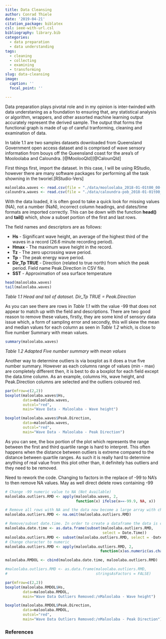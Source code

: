 ```yaml
---
title: Data Cleansing
author: Conrad Thiele
date: '2019-04-21'
citation_package: biblatex
csl: ieee-with-url.csl
bibliography: library.bib
categories:
  - data preparation
  - data understanding
tags:
  - cleaning
  - collecting
  - examining
  - transforming
slug: data-cleansing
image:
  caption: ''
  focal_point: ''

---
```


Data preparation plays pivotal role and in my opinion is inter-twinded with data understaning as a foundation to ensuring that, any statistical analysis or algorithm, wrappers, and other assorted machine learning output accurately represent the derived sample.  The output that forms the functional graph is made of  up of careful tranforming, cleaning and examination of data.

In table 1.1 are two samples datasets downloaded from Queensland Government open access dataset and is comprised of wave sensory information from bouys off the Queensland coast for the area's of Mooloolaba and Caloundra. [@MoolooQld][@CalounQld]  


First things first, import the dataset. In this case, I will be using RStudio, however there are many software packages for performing all the task showning in the tworiel.[RStudio-Vers]
```r
maloolaba.waves <- read.csv(file = "./data/mooloolaba_2018-01-01t00_00-2018-10-31t23_30.csv", header = T)
caloundra.waves <- read.csv(file = "./data/caloundra-pob_2018-01-01t00_00-2018-10-31t23_30.csv", header = T)


```

With the data loaded, it is often good to take a quick look for missing values (NA), not a number (NaN), incorrect column headings, and dates/time formats are imported correctly.  This can be down with the function **head()** and **tail()** which, show a subset portion of the first and last rows.  


The field names and descriptors are as follows:

* **Hs** - Significant wave height, an average of the highest third of the waves in a record (26.6 minute recording period).
* **Hmax** - The maximum wave height in the record.
* **Tz** - The zero upcrossing wave period.
* **Tp** - The peak energy wave period.
* **Dir_Tp TRUE** - Direction (related to true north) from which the peak period. Field name Peak.Direction in CSV file.
* **SST** - Approximation of sea surface temperature


```r
head(maloolaba.waves)
tail(maloolaba.waves)

```
*Table 1.1 Head and tail of dataset. Dir_Tp TRUE = Peak.Direction*  

As you can see there are rows in *Table 1.1* with the value -99 that does not appear to match up with the field and descriptions.  There are two good reason to remove these values, firstly, they are some kind of sensory data issue which, a form of sampling error and secondly, this will skew the mean and median values for each column as seen in *Table 1.2* which, is close to five number Summary with mean values.  


```r
summary(maloolaba.waves)
```
*Table 1.2 Adapted Five number summary with mean values*  

Another way to determine outliers is via boxplot as it does a true five number summary. However as each columns range of values (min - max) are completely different then, it is best to do a boxplot for each field except the data.time column. As an example, columns Hs, wave height, and Peak.Direction columns are selected and the outliers coloured red.

```r
par(mfrow=c(2,2))
boxplot(maloolaba.waves$Hs,
        data=maloolaba.waves,
        outcol="red",
        main="Wave Data - Maloolaba - Wave height") 

boxplot(maloolaba.waves$Peak.Direction,
        data=maloolaba.waves,
        outcol="red",
        main="Wave Data - Maloolaba - Peak Direction")

```

As you can see, the box portion of the plot which represents the range between the first and third quartile range is hard to interpret.  This often happens when the distance between outliers is extreme compared to the distance between quartile ranges.  As such it is really hard to determine anything of real value from this plot other than, it definitely has outliers and they need to be removed. 

Need to rework the code. Changing to factors in the replace of -99 to NA's to then remove NA values. May as well direct delete rows containing -99

```r

# Change -99 numeric value to NA (Not Available)
maloolaba.outliers.RMD <- apply(maloolaba.waves, 2,
                                function(x) ifelse(x==-99.9, NA, x))

# Remove all rows with NA and the data now become a large array with character values
maloolaba.outliers.RMD <- na.omit(maloolaba.outliers.RMD)

# Remove/subset date.time. In order to create a dataframe the data is converted to either factor or character
maloolaba.date.time <- as.data.frame(subset(maloolaba.outliers.RMD, 
                                            select = Date.Time))
maloolaba.outliers.RMD <- subset(maloolaba.outliers.RMD, select = -Date.Time)
# Change character to numeric
maloolaba.outliers.RMD <- apply(maloolaba.outliers.RMD, 2,
                                           function(x)as.numeric(as.character(x)))

maloolaba.RMDOL <- cbind(maloolaba.date.time, maloolaba.outliers.RMD)

#maloolaba.outliers.RMD <- as.data.frame(maloolaba.outliers.RMD, 
#                                        stringsAsFactors = FALSE)

```

```r
par(mfrow=c(2,2))
boxplot(maloolaba.RMDOL$Hs,
        data=maloolaba.RMDOL,
        main="Wave Data Outliers Removed:/nMaloolaba - Wave height") 

boxplot(maloolaba.RMDOL$Peak.Direction,
        data=maloolaba.RMDOL,
        outcol="red",
        main="Wave Data Outliers Removed:/nMaloolaba - Peak Direction")

```



### References
